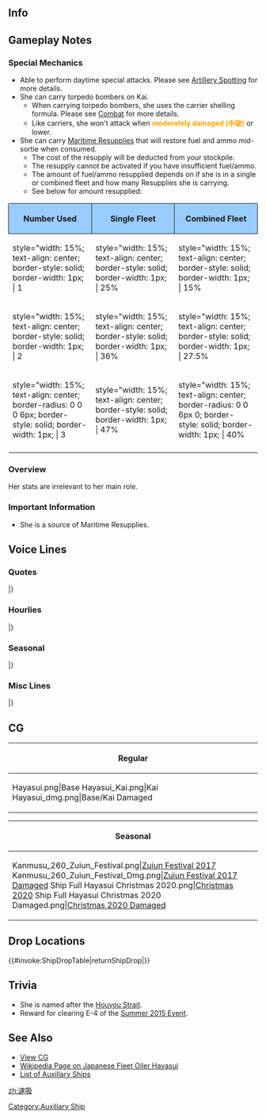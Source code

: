 ==Info==
{{KanmusuInfo|ID=260}}
{{KanmusuInfo|ID=260a}}

==Gameplay Notes==
===Special Mechanics===
* Able to perform daytime special attacks. Please see [[Combat/Artillery_Spotting|Artillery Spotting]] for more details.
* She can carry torpedo bombers on Kai. 
** When carrying torpedo bombers, she uses the carrier shelling formula. Please see [[Combat#Damage_Calculations|Combat]] for more details.
** Like carriers, she won't attack when <span style="color:orange;">'''moderately damaged (中破)'''</span> or lower.
* She can carry [[Maritime Resupply|Maritime Resupplies]] that will restore fuel and ammo mid-sortie when consumed.
** The cost of the resupply will be deducted from your stockpile.
** The resupply cannot be activated if you have insufficient fuel/ammo.
** The amount of fuel/ammo resupplied depends on if she is in a single or combined fleet and how many Resupplies she is carrying.
** See below for amount resupplied:
{| class="mw-collapsible" style="width: 45%;"
!style="width: 15%; text-align: center; border-radius: 6px 0 0 0; border-style: solid; border-width: 1px; background-color:#99CCFF" | '''Number Used'''
!style="width: 15%; text-align: center; border-style: solid; border-width: 1px; background-color:#99CCFF" | '''Single Fleet'''
!style="width: 15%; text-align: center; border-radius: 0 6px 0 0; border-style: solid; border-width: 1px; background-color:#99CCFF" | '''Combined Fleet'''
|-
|style="width: 15%; text-align: center; border-style: solid; border-width: 1px; | 1
|style="width: 15%; text-align: center; border-style: solid; border-width: 1px; | 25%
|style="width: 15%; text-align: center; border-style: solid; border-width: 1px; | 15%
|-
|style="width: 15%; text-align: center; border-style: solid; border-width: 1px; | 2
|style="width: 15%; text-align: center; border-style: solid; border-width: 1px; | 36%
|style="width: 15%; text-align: center; border-style: solid; border-width: 1px; | 27.5%
|-
|style="width: 15%; text-align: center; border-radius: 0 0 0 6px; border-style: solid; border-width: 1px; | 3
|style="width: 15%; text-align: center; border-style: solid; border-width: 1px; | 47%
|style="width: 15%; text-align: center; border-radius: 0 0 6px 0; border-style: solid; border-width: 1px; | 40%
|-
|}

===Overview===
Her stats are irrelevant to her main role.

===Important Information===
* She is a source of Maritime Resupplies.

==Voice Lines==
===Quotes===
{{ShipquoteHeader}}
{{ShipquoteKai
| scenario    =Introduction
| origin      =おはようございます。航空機搭載給油艦 速吸です。みなさんのサポート、頑張ります。
| translation =Good morning. I'm the aircraft carrying fleet oiler Hayasui. I'll do my best to support everyone.
| audio       =Hayasui-Intro.mp3
}}
{{ShipquoteKai
| scenario    =Introduction
| kai        =yes
| origin      =おはようございます。航空機搭載給油艦、速吸、頑張ります。艦載機出撃用意、バッチリです！
| translation =Good morning. I'm the aircraft carrying fleet oiler Hayasui and I'll do my best. My planes are all ready to deploy!
| audio       =HayasuiKai-Intro.mp3
}}
{{ShipquoteKai
| scenario    =Library
| origin      =随伴型の給油艦、速吸です。よろしくお願いします！様々な物資を補給できろ多用途給油艦でありながら、航空機の運用が可能な設計です。ミッドウエー海戦後の計画変更で流星の発信も可能となりました！
| translation =I'm Hayasui, the auxiliary-type fleet oiler. Pleased to meet you! I can supply various materials because I'm a multi purpose oiler, I'm also designed to operate aircraft. It's even possible that the Midway Operation could have been different if I was there to launch Ryuusei!	
| audio       =Hayasui-Library.mp3
}}
{{ShipquoteKai
| scenario    =Secretary 1
| origin      =はい！速吸、参ります！
| translation =Yes! Reporting in!
| audio       =Hayasui-Sec1.mp3
}}
{{ShipquoteKai
| scenario    =Secretary 1
| kai        =yes
| origin      =はい！　速吸、いつでもどうぞ。
| translation =Yes! I'm ready at any time.
| audio       =HayasuiKai-Sec1.mp3
}}
{{ShipquoteKai
| scenario    =Secretary 2
| origin      =提督さん、補給任務ですか？頑張ります！
| translation =Is it a supply mission, Admiral? I'll do my best!
| audio       =Hayasui-Sec2.mp3
}}
{{ShipquoteKai
| scenario    =Secretary 2
| kai        =yes
| origin      =提督さん、艦隊随伴任務ですか？　速吸、頑張ります！
| translation =A fleet auxiliary mission, Admiral? I'll do my best!
| audio       =HayasuiKai-Sec2.mp3
}}
{{ShipquoteKai
| scenario    =Secretary 3
| origin      =提督さん、ターンテーブルは…その…いえ…問題ありません…大丈夫です。
| translation =Admiral, that turntable... is... no... it's no problem... I'm fine.
| audio       =Hayasui-Sec3.mp3
}}
{{ShipquoteKai
| scenario    =Secretary 3
| kai        =yes
| origin      =提督さん？！…ターンテーブルは…ぁいえ、格納庫も…別に、その…大丈夫です。
| translation =Admiral?! ...The turntable is... Ah, it's nothing, the hangar is also... It's nothing much... I'm fine.
| audio       =HayasuiKai-Sec3.mp3
}}
{{ShipquoteKai
| scenario    =Secretary Idle
| origin      =えっと…次の作戦とか行かなくても…あっ…まだいいんですか？すみません、何かやることがあれば…はい、速吸待機してます！
| translation =Ummm... Is it still not time to... ah... go on the next operation? Sorry, there is something you need to do first... yes, I'll be on standby!
| audio       =Hayasui-SecIdle.mp3
}}
{{ShipquoteKai
| scenario    =Secretary (Married)
| origin      =提督さん、流星もいいですけど、水上機もいいですよね。瑞雲とか…あっ…違うです！最上さんとか日向さんとか…別に…
| translation =Even though Ryuusei are nice, seaplanes are nice too right, Admiral. Like Zuiuns... ah... That's not it! Mogami-san and Hyuuga-san are... special...
| audio       =Hayasui-SecMarried.mp3
}}
{{ShipquoteKai
| scenario    =Wedding
| origin      =提督さん、お呼びでしょうか？ん！？この箱を速吸に？開けてもいいですか？わぁ…きれい！あぁ！これって…これって！？
| translation =Did you call me, Admiral? Hmm!? Is this box for me? Can I open it? Whoa.. it's beautiful! AaH! Is this... really!?
| audio       =Hayasui-Wedding.mp3
}}
{{ShipquoteKai
| scenario    =Player's Score
| origin      =提督さん、最新の情報ですね？はい、ご用意します！
| translation =The latest information, Admiral? Yes, I'll get it!
| audio       =Hayasui-PlayerScore.mp3
}}
{{ShipquoteKai
| scenario    =Joining The Fleet
| origin      =はい、連合艦隊直属給油艦速吸、抜錨します！
| translation =Yes, fleet oiler Hayasui, setting sail under the banner of the Combined Fleet!
| audio       =Hayasui-JoinFleet.mp3
}}
{{ShipquoteKai
| scenario    =Equipment 1
| origin      =この機材は…あぁ…はい！速吸,運用可能です！
| translation =This equipment is... ah... yes! I can put it to use!
| audio       =Hayasui-Equip1.mp3
}}
{{ShipquoteKai
| scenario    =Equipment 2
| origin      =これなら…これなら艦隊の皆さんと一緒に戦えるかもしれません！
| translation =With this... with this I may be able to fight together with the rest of the fleet!
| audio       =Hayasui-Equip2.mp3
}}
{{ShipquoteKai
| scenario    =Equipment 2
| kai        =yes
| origin      =新型の流星ですか？　はぁ！、楽しみです♪
| translation =A new model of Ryuusei? Wow, I'm excited♪
| audio       =HayasuiKai-Equip2.mp3
}}
{{ShipquoteKai
| scenario    =Equipment 3
| origin      =お茶ですか？はい！
| translation =Some tea? Yes!
| audio       =Hayasui-Equip3.mp3
}}
{{ShipquoteKai
| scenario    =Supply
| origin      =そうか！速吸自身の補給も入りますもんね！提督さん、いつもありがとう！
| translation =That's right! Hayasui also needs resupplying! Thank you for everything, Admiral!
| audio       =Hayasui-Supply.mp3
}}
{{ShipquoteKai
| scenario    =Docking (Minor)
| origin      =すみません…儀装や補給設備が…はい！直します。
| translation =I'm sorry... the ceremonial equipment and supply facilities are... Yes! I'll fix them up.
| audio       =Hayasui-DockMinor.mp3
}}
{{ShipquoteKai
| scenario    =Docking (Major)
| origin      =やだ！？重油タンクに穴が？えっ！？弾薬庫や糧食かも？すみません、直します。
| translation =Oh no!? A hole in the fuel tank? Eh!? Even the magazine and provisions? I'm sorry, I'll get it fix it.
| audio       =Hayasui-DockMajor.mp3
}}
{{ShipquoteKai
| scenario    =Construction
| origin      =新しい艦が就役したみたいです。楽しみですね。
| translation =It seems that a new ship has been commissioned. I'm looking forward to it.
| audio       =Hayasui-Construction.mp3
}}
{{ShipquoteKai
| scenario    =Return From Sortie
| origin      =艦隊が戻ってきました！ああ～よかったみんな無事で…
| translation =The fleet has returned! Aah, thank goodness everyone is safe...
| audio       =Hayasui-SortieReturn.mp3
}}
{{ShipquoteKai
| scenario    =Starting A Sortie
| origin      =第一補給部隊、旗艦速吸、抜錨！艦隊出撃です！
| translation =First Resupply Unit, flagship Hayasui, setting sail! Fleet sortieing!
| audio       =Hayasui-Sortie.mp3
}}
{{ShipquoteKai
| scenario    =Starting A Sortie
| kai        =yes
| origin      =速吸船団、旗艦速吸、抜錨！　えへ、言ってみたかったんです。
| translation =Hayasui fleet, flagship Hayasui, setting sail! Ehe, I've always wanted to say that. 
| audio       =HayasuiKai-Sortie.mp3
}}
{{ShipquoteKai
| scenario    =Starting A Battle
| origin      =敵艦隊発見！？は、えっと…攻撃です。速吸航空隊、発艦始め！
| translation =Enemy fleet detected!? Ah, ummm... begin attack. Hayasui air wing, begin take off!
| audio       =Hayasui-BattleStart.mp3
}}
{{ShipquoteKai
| scenario    =Attack
| origin      =航空甲板、大丈夫？航空隊発艦！
| translation =Flight deck, all green? Air wing take off!
| audio       =Hayasui-Attack.mp3
}}
{{ShipquoteKai
| scenario    =Attack
| kai        =yes
| origin      =速吸航空隊、順次発艦！　かかれ！
| translation =Hayasui Air Wing, launch in order! Start up!
| audio       =HayasuiKai-Attack.mp3
}}
{{ShipquoteKai
| scenario    =Air Battle/Night Battle Attack
| origin      =速吸航空隊、頼みます！
| translation =Hayasui air wing, I'm counting on you!
| audio       =Hayasui-NightAttack.mp3
}}
{{ShipquoteKai
| scenario    =Air Battle/Night Battle Attack
| kai        =yes
| origin      =航空甲板、大丈夫？ 航空隊発艦！ 
| translation =Flight deck all good? Air wing, launch!
| audio       =Hayasui-Attack.mp3
}}
{{ShipquoteKai
| scenario    =Night Battle
| origin      =夜戦…ん…やるしかないです！主砲砲戦よい、突入します！
| translation =Night battle... hmmm... can't be helped! Begin artillery combat, charge!
| audio       =Hayasui-NightBattle.mp3
}}
{{ShipquoteKai
| scenario    =MVP
| origin      =えぇー、速吸の航空隊が大戦果を挙げたんですか？素直に嬉しいです。嬉しい！
| translation =Eeh, Hayasui's air wing achieved a lot? I'm honestly happy. Really happy!
| audio       =Hayasui-MVP.mp3
}}
{{ShipquoteKai
| scenario    =Minor Damage 1
| origin      =ひゃっ…ひゃぁ！重油タンクは…平気？
| translation =Hiyaa... hiyaa! Is the fuel oil tank... alright?
| audio       =Hayasui-MinorDamage1.mp3
}}
{{ShipquoteKai
| scenario    =Minor Damage 2
| origin      =いー痛い…！ああ…大事な補給物資が…もう！
| translation =Owww...! Aah... the important supplies are... ugh!
| audio       =Hayasui-MinorDamage2.mp3
}}
{{ShipquoteKai
| scenario    =Major Damage
| origin      =被弾しました。私、防御力ないので、少しピンチです。
| translation =I'm hit. I don't have much defence so I'm in a bit of a pinch.
| audio       =Hayasui-MajorDamage.mp3
}}
{{ShipquoteKai
| scenario    =Sunk
| origin      =あっ…あれ…？体が傾いて…えぇー？速吸…沈んでいるの…？やだぁ…
| translation =Hu...huh...? My body is listing... eh? I'm... sinking...? No...
| audio       =Hayasui-Sinking.mp3
}}
|}<references/>

{{clear}}

===Hourlies===
{{ShipquoteHeader | type = hourly}}
{{ShipquoteKai
| scenario    =00:00
| origin      =提督さん、日付が変わりました。本日はこの速吸が、時刻をお知らせしますね。はい、任せて下さい！
| translation =The date has changed, Admiral. I, Hayasui, will be notifying you of the time today. Yes, please leave it to me!
| audio       =HayasuiKai-0000.mp3
}}
{{ShipquoteKai
| scenario    =01:00
| origin      =提督さん、マルヒトマルマルです。はい！　まだまだ速吸、大丈夫です！　ほら！
| translation =It's 0100, Admiral. Yes! I'm still fine! See!
| audio       =HayasuiKai-0100.mp3
}}
{{ShipquoteKai
| scenario    =02:00
| origin      =提督さん、マルフタ…マルマルです。や、やだ、眠くなってなんかいません！　はい！
| translation =It's 02...00, Admiral. N-no, I'm not sleepy at all! Yes!
| audio       =HayasuiKai-0200.mp3
}}
{{ShipquoteKai
| scenario    =03:00
| origin      =マルサン…マル…マル…あ、あれ？　はっ？！　お、起きてますって。全然大丈夫だもん！
| translation =03...0...0... Wh-wha? Huh?! I-I'm awake. I'm totally fine!
| audio       =HayasuiKai-0300.mp3
}}
{{ShipquoteKai
| scenario    =04:00
| origin      =マル、ヨン…マル…ふぅぅ…むにゃむにゃ…も、もう積み込めないですぅ…はぁ…むにゃむにゃ…
| translation =0,4...0... *sleeping noises*... *mumble mumble*... I-I can't carry any more... *sigh*... *mumble mumble*.
| audio       =HayasuiKai-0400.mp3
}}
{{ShipquoteKai
| scenario    =05:00
| origin      =ふぇ…ふぅ……はっ？！　や、やだ提督さん、どうして起こしてくれないんです？！　やだぁ…
| translation =*Sleeping noises*... Huh?! O-oh no, why didn't you wake me up, Admiral?! Oh no...
| audio       =HayasuiKai-0500.mp3
}}
{{ShipquoteKai
| scenario    =06:00
| origin      =マルロクマルマルです。提督さん…はい、すみません。朝食の準備、始めますね。
| translation =It's 0600. Yes, please excuse me... Admiral. I'll begin preparing breakfast right away.
| audio       =HayasuiKai-0600.mp3
}}
{{ShipquoteKai
| scenario    =07:00
| origin      =マルナナマルマル。そして、朝食の準備が出来ました。さぁ、召し上がれ！　麦飯にジャガイモのお味噌汁、魚の干物と、あと…
| translation =0700. And now, breakfast is ready. Barley rice, potato miso soup, dried fish, and...
| audio       =HayasuiKai-0700.mp3
}}
{{ShipquoteKai
| scenario    =08:00
| origin      =提督さん、マルハチマルマルです。あ、はい。間宮さんほどじゃありませんけど、糧食庫も完備ですので、お料理、得意なんです♪
| translation =It's 0800, Admiral. Ah, yes. I'm not as good as Mamiya-san but my provision storage is always fully stocked and I'm really good at cooking too♪
| audio       =HayasuiKai-0800.mp3
}}
{{ShipquoteKai
| scenario    =09:00
| origin      =提督さん、マルキュウマルマルです。さぁ、今日も頑張ってまいりましょう！
| translation =It's 0900, Admiral. Come on, let's continue working hard today!
| audio       =HayasuiKai-0900.mp3
}}
{{ShipquoteKai
| scenario    =10:00
| origin      =提督さん、ヒトマルマルマルです。まず、遠征艦隊の状況確認ですね。えーっと…
| translation =It's 1000, Admiral. Let's check the status of the expedition fleet to start. Errr...
| audio       =HayasuiKai-1000.mp3
}}
{{ShipquoteKai
| scenario    =11:00
| origin      =提督さん、ヒトヒトマルマルです。遠征はこれでよし。次は、演習でしょうか？　はい！
| translation =It's 1100, Admiral. The expeditions are all ok. Next is, exercises? Yes!
| audio       =HayasuiKai-1100.mp3
}}
{{ShipquoteKai
| scenario    =12:00
| origin      =提督さん、ヒトフタマルマル、正午です！お昼お持ちしますね？待ってて。
| translation =It's 1200, Admiral, it's noon! Do you want to have lunch? Just wait.
| audio       =HayasuiKai-1200.mp3
}}
{{ShipquoteKai
| scenario    =13:00
| origin      =ヒトサンマルマルです。提督さん、速吸のオムライス、いかがでしたか？　にひひ♪　ちょっと贅沢しちゃった。
| translation =1300. What did you think of my omelette rice, Admiral? Nihihi♪ I may have gone a bit overboard.
| audio       =HayasuiKai-1300.mp3
}}
{{ShipquoteKai
| scenario    =14:00
| origin      =提督さん、ヒトヨンマルマルです。さぁ、午後も頑張ってまいりましょう！
| translation =It's 1400, Admiral. Come on, let's work hard this afternoon too!
| audio       =HayasuiKai-1400.mp3
}}
{{ShipquoteKai
| scenario    =15:00
| origin      =ヒトゴーマルマルです。提督さん、ちょっとお茶とお菓子とかどうですか？　速吸、ご用意しますね？　待ってて。
| translation =1500. Would you like some tea and snacks, Admiral? I'll go prepare some alright? Just wait.
| audio       =HayasuiKai-1500.mp3
}}
{{ShipquoteKai
| scenario    =16:00
| origin      =提督さん、ヒトロクマルマルです。え、風早、ですか？　うぅん、しばらく会ってないです。確かトラックとかって…元気かな…
| translation =It's 1600, Admiral. Eh, Kazahaya? Ummm, I haven't seen her around in a while. If I recall she's in Truk... I hope she's doing well...<ref>Kazahaya is the name ship of Hayasui's class</ref>
| audio       =HayasuiKai-1600.mp3
}}
{{ShipquoteKai
| scenario    =17:00
| origin      =提督さん、ヒトナナマルマルです。夕日、綺麗ですね？　…いつまでも見ていたい。
| translation =It's 1700, Admiral. Isn't the sunset beautiful? ...I want to look at it forever.
| audio       =HayasuiKai-1700.mp3
}}
{{ShipquoteKai
| scenario    =18:00
| origin      =提督さん、ヒトハチマルマルです。お夕食はどうしましょう？　何がいいですか？　速吸、ご用意しますね！
| translation =It's 1800, Admiral. Would you like to have dinner? What would you like? I'll prepare it!
| audio       =HayasuiKai-1800.mp3
}}
{{ShipquoteKai
| scenario    =19:00
| origin      =ヒトキュウマルマル。はい、頑張って洋風ディナーをご用意です。メインはビーフステーキ！　はい、ビフテキです！　特別です！
| translation =1900. Yes, I can prepare a western-style dinner with some effort. The main will be steak! Yes, steak! It'll be special!
| audio       =HayasuiKai-1900.mp3
}}
{{ShipquoteKai
| scenario    =20:00
| origin      =提督、フタマルマルマルです。食後の珈琲をどうぞ。お夕食、お口にあいました？　本当？　良かった～！　えへへ♪
| translation =It's 2000, Admiral. Please have some after dinner coffee. Was dinner to your liking? Really? I'm glad~! Ehehe♪
| audio       =HayasuiKai-2000.mp3
}}
{{ShipquoteKai
| scenario    =21:00
| origin      =提督さん、フタヒトマルマルです。三水戦さんの方が、少し騒がしいですね。なんでしょうか？　え、ほっといていい？　あ、はい
| translation =It's 2100, Admiral. DesRon3 is being really noisy. What should we do? Eh, leave them be? Ah, yes.
| audio       =HayasuiKai-2100.mp3
}}
{{ShipquoteKai
| scenario    =22:00
| origin      =提督さん、フタフタマルマルです。え、大鷹さん、ですか？　あ、はい。いつかまた、ここで会えると思っています。きっと
| translation =It's 2200, Admiral. Eh, Taiyou-san? Ah, yes. I hope to meet her one day too. I really do.<ref>She participated in two convoys with the escort carrier [[Taiyou]]</ref>
| audio       =HayasuiKai-2200.mp3
}}
{{ShipquoteKai
| scenario    =23:00
| origin      =フタサンマルマルです！提督さん、今日も一日お疲れ様でした！　明日も頑張りましょう、はい！
| translation =It's 2300! Thanks for your hard work everyday, Admiral! Let's do our best tomorrow too, yes!
| audio       =HayasuiKai-2300.mp3
}}
|}<references/>

{{clear}}

===Seasonal===
{{SeasonalHeaderOld}}
{{SeasonalQuote
|scenario = [[Seasonal/Early_Autumn_2015_Seasonal_Update|Early Autumn 2015]]
|origin = 提督さん、秋ですね、秋。速吸、秋ってなんだかとっても好きなんです。焼き芋、焼いちゃいます？
|translation =	It’s autumn now, Admiral. I kinda like autumn a lot. Shall we roast some sweet potatoes?
|audio = Hayasui_Early_Autumn2015.ogg
|notes =
}}
{{SeasonalQuote
|scenario = [[Seasonal/Christmas_2015|Christmas 2015]]
|origin = 提督さん、メリークリスマス！速吸もケーキ作ったんですよ！はい、お口開けて！あ～ん！
|translation =	Merry Christmas, Admiral! I made a cake too! Yes, open wide! Say “Aah”!
|audio = Hayasui_Christmas_2015_Sec1.ogg
|notes =
}}
{{SeasonalQuote
|scenario = [[Seasonal/End_of_Year_2015|End of Year 2015]]
|origin = もう年末です、提督さん！大掃除！大掃除しないと！伊良子ちゃんたちも忙しそう！よし、速吸も頑張ります！はい！
|translation =	It’s already the end of the year, Admiral! Spring cleaning! I need to spring clean! Irako and the others look busy! Alright, I’ll work hard too! Yes!
|audio = Hayasui_Year_End_2015_Sec1.ogg
|notes = 
}}
{{SeasonalQuote
|scenario = [[Seasonal/New_Year_2016|New Year 2016]]
|origin = 提督さん、新年明けましておめでとうございます！本年もよろしくお願いたします！
|translation =	Happy New Year, Admiral! Please take care of me this year too!
|audio = Hayasui_New_Years_Day_2016_Sec1.ogg
|notes = 
}}
{{SeasonalQuote
|scenario = [[Seasonal/Setsubun_2016|Setsubun 2016]]
|origin = 節分ですね。はい、速吸も豆をいっぱいお持ちしました。一緒に投げましょう！えいっ！
|translation =	It’s Setsubun. Yes, I brought lots of beans. Let’s throw them together! Eii!
|audio = Hayasui_Setsubun_2016_Sec1.ogg
|notes = 
}}
{{SeasonalQuote
|scenario = [[Seasonal/Valentine%27s_Day_2016|Valentine’s Day 2016]]
|origin = 提督さん、このチョコレート受け取ってください。手作りです。
|translation =	Please accept these chocolates, Admiral. I made them myself.
|audio = Hayasui_Valentine_Sec1.ogg
|notes = 
}}
{{SeasonalQuote
|scenario = [[Seasonal/White_Day_2016|White Day 2016]]
|origin = えぇ、これを速吸に？チョコレートのお返し、ですか？提督さん、ありがとうございます！大事に大事に食べます！
|translation =	Eh, is this for me? In return for the chocolates? Thank you very much, Admiral! I’ll make sure to savour every last bit!
|audio = Hayasui_White_Day_2016.ogg
|notes = 
}}
{{SeasonalQuote
|scenario = [[Seasonal/Coming_of_Spring_2016|Spring 2016]]
|origin = 提督さん、春です！春の息吹を感じます！よ～し！この春も一緒に頑張りましょう！はい！
|translation =	It’s spring, Admiral! I can feel the signs of spring! Alright! I’ll work hard during spring too! Yes!
|audio = Hayasui_Spring_2016_Sec1.ogg
|notes = 
}}
{{SeasonalQuote
|scenario = [[Seasonal/Third_Anniversary|3rd Anniversary]]
|origin = 提督、三周年ですって、すごい！速吸も、ほんっとにうれしいです！はい！
|translation =	Amazing, it’s the 3rd Anniversary, Admiral! I’m really happy! Yes!
|audio = Hayasui_3rd_Anniversary_Sec1.mp3
|notes = 
}}
{{SeasonalQuote
|scenario = [[Seasonal/Rainy_Season_2016|Rainy Season 2016]]
|origin = 梅雨の季節はじとじとして少し苦手です。けど大丈夫です！いつだって、艦隊と提督さんをサポートします！はい！
|translation =	I don’t quite like how it gets so wet during the rainy season. But I’m still fine! I’ll always be here to support you and the fleet, Admiral! Yes!
|audio = Hayasui_Rainy_Season_2016_Sec1.mp3
|notes = 
}}
{{SeasonalQuote
|scenario = [[Seasonal/Summer_2016|Midsummer 2016]]
|origin = 今年も夏が来てしまいました。毎年この季節になると、少しお腹が痛くなるんです。うひひ…なんででしょうね…？
|translation =	Summer is finally here again. My stomach begins to hurt around this time of year. Uhihi… I wonder why…?<ref>She got hit by 3 torpedoes in amidships on 1944/08/19.</ref>
|audio = Hayasui_Sec1_Midsummer_2016.ogg
|notes = 
}}
{{SeasonalQuote
|scenario = [[Seasonal/Early_Summer_2017|Early Summer 2017]]
|origin = 今年も夏が来てしました。毎年この季節になると、少しお腹がいたくなるんです。えへへぇ、なんでしょうね。
|translation =	Summer is here again this year. I get a bit hungry everytime this season comes around. Ehehe, I wonder why.
|audio = Hayasui_Sec1_Summer_2017.mp3
|notes = 
}}
{{SeasonalQuote
|scenario = [[Seasonal/Setsubun_2018|Setsubun 2018]]
|origin = 提督さん、節分のお豆、補給要請ですか？はい、速吸、了解しました！
|translation =	You want to request a resupply of beans for Setsubun, Admiral? Yes, order accepted!
|audio = Hayasui_Setsubun_2018_Sec2.mp3
|notes = Secretary 2
}}
{{SeasonalQuote
|scenario = [[Seasonal/Setsubun_2018|Setsubun 2018]]
|origin = 提督さん、ターンテーブルに節分のお豆が…あぁ、そこ、そこです！うん、取れました！ありがとうございます！
|translation =	Admiral, the Setsubun beans on the turntable have… Ah, over there, right there! Yup, got them all! Thank you!
|audio = Hayasui_Setsubun_2018_Sec3.mp3
|notes = Secretary 3
}}
{{SeasonalQuote
|scenario = [[Seasonal/Valentine%27s_Day_2018|Valentine’s Day 2018]]
|origin = 提督さん、こ、このチョコレット、受け取ってください！て、手作りです。
|translation =	Pl-please accept this chocolate, Admiral! I-It’s handmade.
|audio = Hayasui_Valentines_2018_Sec_1.mp3
|notes = Secretary 1
}}
{{SeasonalQuote
|scenario = [[Seasonal/Valentine%27s_Day_2018|Valentine’s Day 2018]]
|origin = この魚雷…えっと…これ魚雷じゃなくて…あの…大井さん？あぁ、はい！了解です！補給いたします！
|translation =	This torpedo… Umm… it’s not a torpedo... Umm… Ooi? Ah, yes! Roger! Resupplying!
|audio = Hayasui_Valentines_2018_Sec_2.mp3
|notes = Secretary 2
}}
{{SeasonalQuote
|scenario = [[Seasonal/Coming_of_Spring_2018|Coming of Spring 2018]]
|origin = こ、この雰囲気は！？この、鎮守府の只ならの気配は…これはあれですね！また始まるんですね？瑞雲祭り！
|translation =	Th-this feeling is!? The Naval Base just doesn’t feel the same… It must mean it’s that! It’s starting again right? The Zuiun Festival!
|audio = Hayasui_Spring_2018_Sec1.mp3
|notes = Secretary 1. Zuiun Festival line
}}
{{SeasonalQuote
|scenario = [[Seasonal/Coming_of_Spring_2018|Coming of Spring 2018]]
|origin = 瑞雲、よし！速吸ジャージー、よし！みんなさんの法被、よし！提督さん、鎮守府瑞雲祭り、兵站準備、完了です！
|translation =	Zuiun, check! Hayasui jersey, check! Happi coats for everyone, check! All supplies for the Naval Base Zuiun Festival accounted for, Admiral!
|audio = Hayasui_Spring_2018_Sec2.mp3
|notes = Secretary 2. Zuiun Festival line
}}
{{SeasonalQuote
|scenario = [[Seasonal/Saury_2018|Saury 2018]]
|origin = うん、うん、、秋刀魚漁支援ですね？速吸、了解しました！漁の支援に特化した装備が大切なんですね？えっと…
|translation =	Yup, yup, saury fishing support right? Roger that! Bringing the proper equipment is important right? Let's see...
|audio = Hayasui_Sec1_Saury_2018.mp3
|notes = 
}}
{{SeasonalQuote
|scenario = [[Seasonal/Sixth_Anniversary|6th Anniversary]]
|origin = 提督さん、六周年ですって。すごい！すごすぎです！速吸も本当に嬉しいです。はい！
|translation =	Admiral, it's the 6th Anniversary. Amazing! It's really amazing! I'm really happy too. Yes!
|audio = Hayasui_6th_Anniversary_Sec3.mp3
|notes = Secretary 3
}}
{{SeasonalQuote
|scenario = [[Seasonal/Seventh_Anniversary|7th Anniversary 2020]]
|origin = 提督さん、七周年ですって。すごい！すごすぎです、なんか信じられません！速吸、本当に感謝です。
|translation =	Admiral, it's the 7th Anniversary! Amazing! It's so amazing, I can't believe it myself! I'm really thankful.
|audio = hayasui_7th_Anniversary_Secretary_2.mp3
|notes = Secretary 2
}}
|}<references/>

{{clear}}

===Misc Lines===
{{SeasonalHeaderOld}}
{{SeasonalQuote
|scenario = [[Seasonal/Final_Battle|Eve of the Final Battle 2018]]
|origin = いよいよ捷一号作戦ですね。いよいよ、この速吸も決戦幇助航空戦力として、頑張ります！艦隊随伴航空給油艦の本領、発揮したいと思います！
|translation =	It’s finally time for Operation Sho-1. That means it’s finally time for me to work hard providing air support for the final battle too! I’d like to show what a fleet aviation oiler can really do!
|audio = Hayasui_Kantai_Kessen_2018_Sec3.mp3
|notes = Secretary 3
}}
|}<references/>

{{clear}}

==CG==
{| class="mw-collapsible mw-collapsed wikitable" style="width: 100%;"
!Regular
|-
|<gallery>
Hayasui.png|Base
Hayasui_Kai.png|Kai
Hayasui_dmg.png|Base/Kai Damaged
</gallery>
|}

{| class="mw-collapsible mw-collapsed wikitable" style="width: 100%;"
!Seasonal
|-
|<gallery>
Kanmusu_260_Zuiun_Festival.png|[[Promotional_Collaboration_CG#June.2FJuly_2017_-_Zuiun_Festival|Zuiun Festival 2017]]
Kanmusu_260_Zuiun_Festival_Dmg.png|[[Promotional_Collaboration_CG#June.2FJuly_2017_-_Zuiun_Festival|Zuiun Festival 2017 Damaged]]
Ship Full Hayasui Christmas 2020.png|[[Seasonal/Christmas_2020|Christmas 2020]]
Ship Full Hayasui Christmas 2020 Damaged.png|[[Seasonal/Christmas_2020|Christmas 2020 Damaged]]
</gallery>
|}

==Drop Locations==
{{#invoke:ShipDropTable|returnShipDrop|{{PAGENAME}}}}

==Trivia==
* She is named after the [https://en.wikipedia.org/wiki/H%C5%8Dyo_Strait Houyou Strait].
*Reward for clearing E-4 of the [[Summer 2015 Event]].

==See Also==
*[[{{PAGENAMEE}}/Gallery|View {{PAGENAME}} CG]]
*[[:wikipedia:Japanese_fleet_oiler_Hayasui|Wikipedia Page on Japanese Fleet Oiler Hayasui]]
*[[Auxiliary_Ships|List of Auxillary Ships]]
{{Shiplist}}

[[Category:Auxiliary Ship]]
[[zh:速吸]]